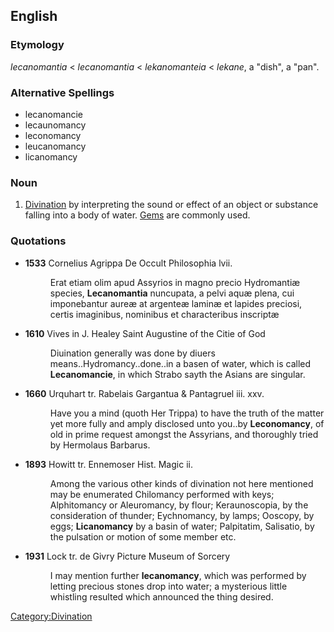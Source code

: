 ==English==

===Etymology===
{{NL.}} ''lecanomantia'' < {{LL.}} ''lecanomantia'' < {{AGr.}} ''lekanomanteia'' < {{AGr.}} ''lekane'', a "dish", a "pan".

===Alternative Spellings===
*lecanomancie
*lecaunomancy
*leconomancy
*leucanomancy
*licanomancy

===Noun===
{{en-noun|-}}

# [[divination|Divination]] by interpreting the sound or effect of an object or substance falling into a body of water. [[gem|Gem]]s are commonly used.

===Quotations===
*'''1533''' Cornelius Agrippa De Occult Philosophia lvii.
*:Erat etiam olim apud Assyrios in magno precio Hydromantiæ species, '''Lecanomantia''' nuncupata, a pelvi aquæ plena, cui imponebantur aureæ at argenteæ laminæ et lapides preciosi, certis imaginibus, nominibus et characteribus inscriptæ

*'''1610''' Vives in J. Healey Saint Augustine of the Citie of God
*:Diuination generally was done by diuers means..Hydromancy..done..in a basen of water, which is called '''Lecanomancie''', in which Strabo sayth the Asians are singular.

*'''1660''' Urquhart tr. Rabelais Gargantua & Pantagruel iii. xxv.
*:Have you a mind (quoth Her Trippa) to have the truth of the matter yet more fully and amply disclosed unto you..by '''Leconomancy''', of old in prime request amongst the Assyrians, and thoroughly tried by Hermolaus Barbarus.

*'''1893''' Howitt tr. Ennemoser Hist. Magic ii.
*:Among the various other kinds of divination not here mentioned may be enumerated Chilomancy performed with keys; Alphitomancy or Aleuromancy, by flour; Keraunoscopia, by the consideration of thunder; Eychnomancy, by lamps; Ooscopy, by eggs; '''Licanomancy''' by a basin of water; Palpitatim, Salisatio, by the pulsation or motion of some member etc.

*'''1931''' Lock tr. de Givry Picture Museum of Sorcery
*:I may mention further '''lecanomancy''', which was performed by letting precious stones drop into water; a mysterious little whistling resulted which announced the thing desired.

[[Category:Divination]]